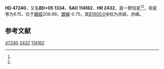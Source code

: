 {{Starbox begin
| name = HD 47240
}}
{{Starbox observe
| epoch = [[J2000.0|J2000.0]]
| constell = {{星座名待查}}<ref name=SIMBAD>{{cite web
 | url=http://simbad.u-strasbg.fr/simbad/sim-id?Ident=HR+2432
 | title =Pulsating variable Star
 | publisher=Centre de Données astronomiques de Strasbourg
 | work=SIMBAD
 | accessdate=2012-07-13}}</ref><ref name=DATA>{{cite web
 | url=http://vizier.u-strasbg.fr/viz-bin/VizieR-5?-out.add=.&-source=5050&-corr=PK=HR&-out.max=9999&HR=2432
 | title=VizieR Detailed Page
 | accessdate=2012-07-13
 | archive-date=2016-03-05
 | archive-url=https://web.archive.org/web/20160305090915/http://vizier.u-strasbg.fr/viz-bin/VizieR-5?-out.add=.&-source=5050&-corr=PK=HR&-out.max=9999&HR=2432
 | dead-url=no
 }}</ref>
| 星官 = 
| ra = {{RA|6|37|52.7}}<ref name=SIMBAD /><ref name=DATA />
| dec = {{DEC|+4|57|26}}<ref name=SIMBAD /><ref name=DATA />
| appmag_v = 6.15<ref name=SIMBAD /><ref name=DATA />
}}
{{Starbox character
| class = B1Ib<ref name=SIMBAD /><ref name=DATA />
| b-v = 0.14<ref name=SIMBAD /><ref name=DATA />
| u-b = -0.74<ref name=SIMBAD /><ref name=DATA />
| r-i = <ref name=SIMBAD /><ref name=DATA />
| variable = 
}}
{{Starbox astrometry
| radial_v = -0.74
| prop_mo_ra = 33
| parallax = 
| p_error = 
}}
{{Starbox catalog
| names =BD+05 1334，[[SAO星表|SAO]] 114162，[[HD星表|HD]] 47240，[[HR星表|HR]] 2432}}
{{Starbox reference |Simbad=HR+2432}}
{{Starbox end}}

'''HD 47240'''，又名'''BD+05 1334'''，'''SAO 114162'''、'''HR 2432'''，是一颗恒星<ref name=SIMBAD /><ref name=DATA />，视星等为6.15，位于[[銀道座標系|銀經]]206.98，[[銀道座標系|銀緯]]-0.75，其[[B1900.0|B1900.0]]坐标为赤經{{RA|6|32|33.8}}，赤緯{{DEC|+5|-0.75|31}}。

== 参考文献 ==
{{reflist}}

{{star-stub}}

[[Category:HD和HDE天體|47240]]
[[Category:HR天體|2432]]
[[Category:SAO天體|114162]]